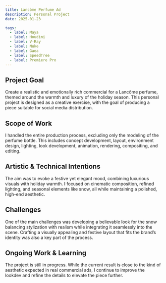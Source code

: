 ```yaml
---
title: Lancôme Perfume Ad 
description: Personal Project
date: 2025-01-23

tags:
  - label: Maya
  - label: Houdini
  - label: V-Ray
  - label: Nuke
  - label: Gaea
  - label: SpeedTree
  - label: Premiere Pro
---
```


## Project Goal
Create a realistic and emotionally rich commercial for a Lancôme perfume, themed around the warmth and luxury of the holiday season. This personal project is designed as a creative exercise, with the goal of producing a piece suitable for social media distribution.

## Scope of Work
I handled the entire production process, excluding only the modeling of the perfume bottle. This includes concept development, layout, environment design, lighting, look development, animation, rendering, compositing, and editing.

## Artistic & Technical Intentions
The aim was to evoke a festive yet elegant mood, combining luxurious visuals with holiday warmth. I focused on cinematic composition, refined lighting, and seasonal elements like snow, all while maintaining a polished, high-end aesthetic.

## Challenges
One of the main challenges was developing a believable look for the snow balancing stylization with realism while integrating it seamlessly into the scene. Crafting a visually appealing and festive layout that fits the brand’s identity was also a key part of the process.

## Ongoing Work & Learning
The project is still in progress. While the current result is close to the kind of aesthetic expected in real commercial ads, I continue to improve the lookdev and refine the details to elevate the piece further. 